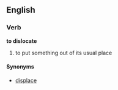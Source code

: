 ==English==
===Verb===
'''to dislocate'''
# to put something out of its usual place
====Synonyms====
*[[displace]]